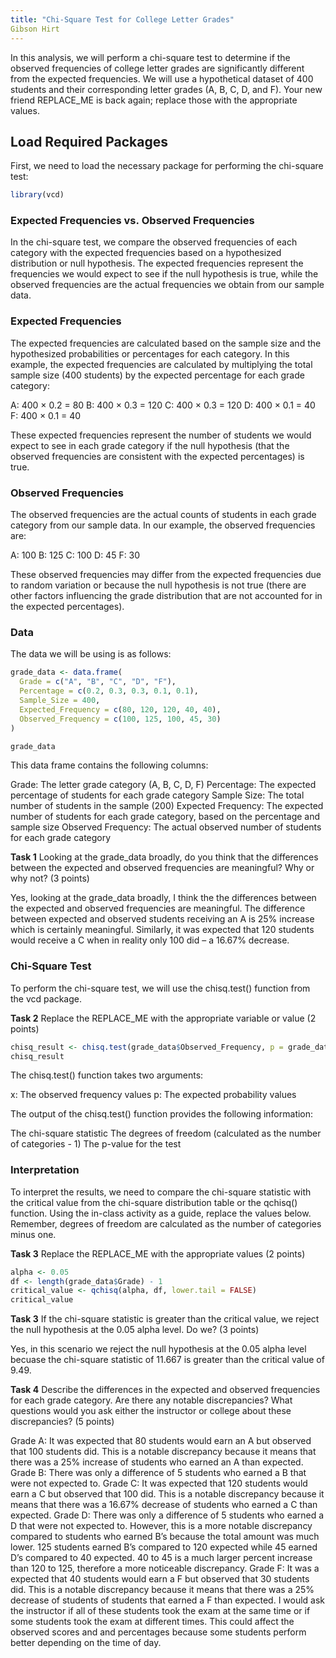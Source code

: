 ```yaml
---
title: "Chi-Square Test for College Letter Grades"
Gibson Hirt
---
```


In this analysis, we will perform a chi-square test to determine if the observed frequencies of college letter grades are significantly different from the expected frequencies. We will use a hypothetical dataset of 400 students and their corresponding letter grades (A, B, C, D, and F). Your new friend REPLACE_ME is back again; replace those with the appropriate values.

## Load Required Packages

First, we need to load the necessary package for performing the chi-square test:

```r
library(vcd)
```

### Expected Frequencies vs. Observed Frequencies
In the chi-square test, we compare the observed frequencies of each category with the expected frequencies based on a hypothesized distribution or null hypothesis. The expected frequencies represent the frequencies we would expect to see if the null hypothesis is true, while the observed frequencies are the actual frequencies we obtain from our sample data.

### Expected Frequencies

The expected frequencies are calculated based on the sample size and the hypothesized probabilities or percentages for each category. In this example, the expected frequencies are calculated by multiplying the total sample size (400 students) by the expected percentage for each grade category:

A: 400 × 0.2 = 80
B: 400 × 0.3 = 120
C: 400 × 0.3 = 120
D: 400 × 0.1 = 40
F: 400 × 0.1 = 40

These expected frequencies represent the number of students we would expect to see in each grade category if the null hypothesis (that the observed frequencies are consistent with the expected percentages) is true.

### Observed Frequencies

The observed frequencies are the actual counts of students in each grade category from our sample data. In our example, the observed frequencies are:

A: 100
B: 125
C: 100
D: 45
F: 30

These observed frequencies may differ from the expected frequencies due to random variation or because the null hypothesis is not true (there are other factors influencing the grade distribution that are not accounted for in the expected percentages).

### Data

The data we will be using is as follows:

```r
grade_data <- data.frame(
  Grade = c("A", "B", "C", "D", "F"),
  Percentage = c(0.2, 0.3, 0.3, 0.1, 0.1),
  Sample_Size = 400,
  Expected_Frequency = c(80, 120, 120, 40, 40),
  Observed_Frequency = c(100, 125, 100, 45, 30)
)

grade_data
```

This data frame contains the following columns:

Grade: The letter grade category (A, B, C, D, F)
Percentage: The expected percentage of students for each grade category
Sample Size: The total number of students in the sample (200)
Expected Frequency: The expected number of students for each grade category, based on the percentage and sample size
Observed Frequency: The actual observed number of students for each grade category

**Task 1** Looking at the grade_data broadly, do you think that the differences between the expected and observed frequencies are meaningful? Why or why not? (3 points)

Yes, looking at the grade_data broadly, I think the the differences between the expected and observed frequencies are meaningful. The difference between expected and observed students receiving an A is 25% increase which is certainly meaningful. Similarly, it was expected that 120 students would receive a C when in reality only 100 did -- a 16.67% decrease.


### Chi-Square Test
To perform the chi-square test, we will use the chisq.test() function from the vcd package. 

**Task 2** Replace the REPLACE_ME with the appropriate variable or value (2 points)

```r
chisq_result <- chisq.test(grade_data$Observed_Frequency, p = grade_data$Percentage)
chisq_result
```

The chisq.test() function takes two arguments:

x: The observed frequency values 
p: The expected probability values

The output of the chisq.test() function provides the following information:

The chi-square statistic
The degrees of freedom (calculated as the number of categories - 1)
The p-value for the test

### Interpretation

To interpret the results, we need to compare the chi-square statistic with the critical value from the chi-square distribution table or the qchisq() function. Using the in-class activity as a guide, replace the values below. Remember, degrees of freedom are calculated as the number of categories minus one. 

**Task 3** Replace the REPLACE_ME with the appropriate values (2 points)

```r
alpha <- 0.05
df <- length(grade_data$Grade) - 1
critical_value <- qchisq(alpha, df, lower.tail = FALSE)
critical_value
```


**Task 3** If the chi-square statistic is greater than the critical value, we reject the null hypothesis at the 0.05 alpha level. Do we? (3 points)

Yes, in this scenario we reject the null hypothesis at the 0.05 alpha level becuase the chi-square statistic of 11.667 is greater than the critical value of 9.49.


**Task 4** Describe the differences in the expected and observed frequencies for each grade category. Are there any notable discrepancies? What questions would you ask either the instructor or college about these discrepancies? (5 points)

Grade A: It was expected that 80 students would earn an A but observed that 100 students did. This is a notable discrepancy because it means that there was a 25% increase of students who earned an A than expected.
Grade B: There was only a difference of 5 students who earned a B that were not expected to.
Grade C: It was expected that 120 students would earn a C but observed that 100 did. This is a notable discrepancy because it means that there was a 16.67% decrease of students who earned a C than expected.
Grade D: There was only a difference of 5 students who earned a D that were not expected to. However, this is a more notable discrepancy compared to students who earned B's because the total amount was much lower. 125 students earned B's compared to 120 expected while 45 earned D's compared to 40 expected. 40 to 45 is a much larger percent increase than 120 to 125, therefore a more noticeable discrepancy.
Grade F: It was a expected that 40 students would earn a F but observed that 30 students did. This is a notable discrepancy because it means that there was a 25% decrease of students of students that earned a F than expected.
I would ask the instructor if all of these students took the exam at the same time or if some students took the exam at different times. This could affect the observed scores and and percentages because some students perform better depending on the time of day.
